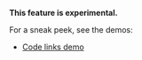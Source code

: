**This feature is experimental.**

For a sneak peek, see the demos:

- [Code links demo](/demo/sections)
